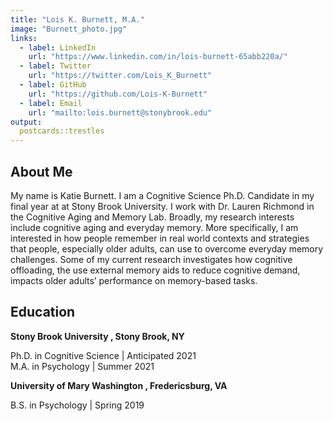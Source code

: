 ```yaml
---
title: "Lois K. Burnett, M.A."
image: "Burnett_photo.jpg"
links:
  - label: LinkedIn
    url: "https://www.linkedin.com/in/lois-burnett-65abb220a/"
  - label: Twitter
    url: "https://twitter.com/Lois_K_Burnett"
  - label: GitHub
    url: "https://github.com/Lois-K-Burnett"
  - label: Email
    url: "mailto:lois.burnett@stonybrook.edu"
output:
  postcards::trestles
---
```


## About Me
My name is Katie Burnett. I am a Cognitive Science Ph.D. Candidate in my final year at at Stony Brook University. I work with Dr. Lauren Richmond in the Cognitive Aging and Memory Lab. Broadly, my research interests include cognitive aging and everyday memory. More specifically, I am interested in how people remember in real world contexts and strategies that people, especially older adults, can use to overcome everyday memory challenges. Some of my current research investigates how cognitive offloading, the use external memory aids to reduce cognitive demand, impacts older adults' performance on memory-based tasks. 

## Education 
**Stony Brook University , Stony Brook, NY**

Ph.D. in Cognitive Science | Anticipated 2021 <br>
M.A. in Psychology | Summer 2021

**University of Mary Washington , Fredericsburg, VA**

B.S. in Psychology | Spring 2019